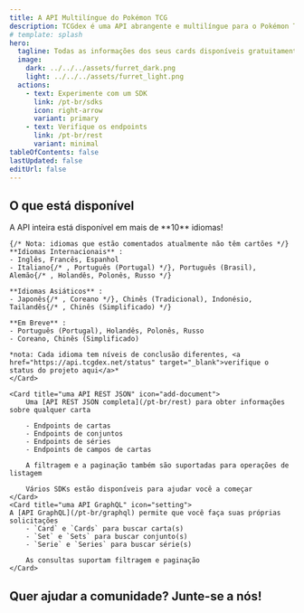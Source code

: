 ```yaml
---
title: A API Multilíngue do Pokémon TCG
description: TCGdex é uma API abrangente e multilíngue para o Pokémon TCG (Trading Card Game), oferecendo informações detalhadas sobre conjuntos de cartas, cartas individuais e informações relacionadas, tudo disponível em 6 idiomas.
# template: splash
hero:
  tagline: Todas as informações dos seus cards disponíveis gratuitamente e de código aberto!
  image:
    dark: ../../../assets/furret_dark.png
    light: ../../../assets/furret_light.png
  actions:
    - text: Experimente com um SDK
      link: /pt-br/sdks
      icon: right-arrow
      variant: primary
    - text: Verifique os endpoints
      link: /pt-br/rest
      variant: minimal
tableOfContents: false
lastUpdated: false
editUrl: false
---
```



## O que está disponível

<CardGrid stagger>
	<Card title="10 idiomas e contando" icon="heart">
	A API inteira está disponível em mais de **10** idiomas!

	{/* Nota: idiomas que estão comentados atualmente não têm cartões */}
	**Idiomas Internacionais** :
	- Inglês, Francês, Espanhol
	- Italiano{/* , Português (Portugal) */}, Português (Brasil), Alemão{/* , Holandês, Polonês, Russo */}

	**Idiomas Asiáticos** :
	- Japonês{/* , Coreano */}, Chinês (Tradicional), Indonésio, Tailandês{/* , Chinês (Simplificado) */}

	**Em Breve** :
	- Português (Portugal), Holandês, Polonês, Russo
	- Coreano, Chinês (Simplificado)

	*nota: Cada idioma tem níveis de conclusão diferentes, <a href="https://api.tcgdex.net/status" target="_blank">verifique o status do projeto aqui</a>*
	</Card>

	<Card title="uma API REST JSON" icon="add-document">
		Uma [API REST JSON completa](/pt-br/rest) para obter informações sobre qualquer carta

		- Endpoints de cartas
		- Endpoints de conjuntos
		- Endpoints de séries
		- Endpoints de campos de cartas

		A filtragem e a paginação também são suportadas para operações de listagem

		Vários SDKs estão disponíveis para ajudar você a começar
	</Card>
	<Card title="uma API GraphQL" icon="setting">
	A [API GraphQL](/pt-br/graphql) permite que você faça suas próprias solicitações
		- `Card` e `Cards` para buscar carta(s)
		- `Set` e `Sets` para buscar conjunto(s)
		- `Serie` e `Series` para buscar série(s)

		As consultas suportam filtragem e paginação
	</Card>
</CardGrid>

## Quer ajudar a comunidade? Junte-se a nós!

<CardGrid>
	<LinkCard href="https://discord.gg/NehYTAhsZE" title="Junte-se ao nosso Discord" description="O Discord é nossa principal forma de comunicação entre os membros da comunidade" />
	<LinkCard href="https://github.com/tcgdex/cards-database" title="Dê uma estrela ao repositório!" description="Ajude nosso repositório a chegar à lua dando uma estrela no Github" />
	<LinkCard href="https://github.com/tcgdex/cards-database" title="Contribua" description="Contribuir ajudará você e outros membros da comunidade" />
	<LinkCard href="https://github.com/sponsors/tcgdex" title="Patrocine o projeto" description="A API é cara de manter, além disso, você obtém um retorno sobre o investimento :D" />
</CardGrid>
